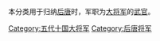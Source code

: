 本分类用于归纳[[后唐|后唐]]时，军职为[[大將軍_(中國)|大将军]]的[[武官|武官]]。

[[Category:五代十国大将军|Category:五代十国大将军]]
[[Category:后唐将军|Category:后唐将军]]